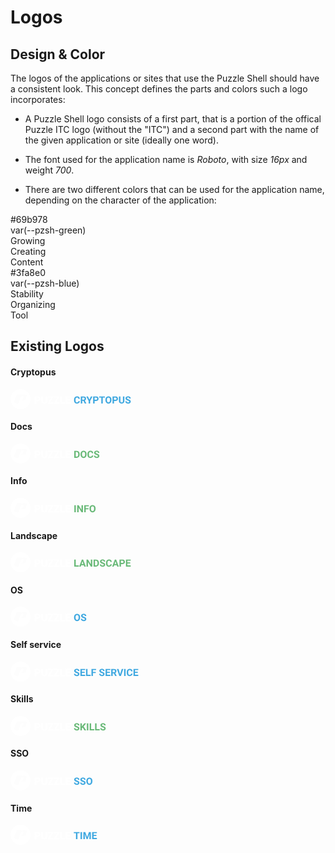 
<Meta title="Puzzle Shell/Components/Logos" />

# Logos

## Design & Color

The logos of the applications or sites that use the Puzzle Shell should have a consistent look. This concept defines the parts and colors such a logo incorporates:

- A Puzzle Shell logo consists of a first part, that is a portion of the offical Puzzle ITC logo (without the "ITC") and a second part with the name of the given application or site (ideally one word).

- The font used for the application name is _Roboto_, with size _16px_ and weight _700_.

- There are two different colors that can be used for the application name, depending on the character of the application:

<div style={{display: "flex", justifyContent: "space-around"}}>
  <div style={{backgroundColor: "#69b978", color: "#fff", width: "200px", height: "200px", borderRadius: "50%", display: "flex", flexDirection: "column", alignItems: "center", justifyContent: "center", textAlign: "center"}}>
    <div style={{fontSize: "1.25rem", fontWeight: "bold", marginBottom: "1rem"}}>
      #69b978<br/>
      var(--pzsh-green)
    </div>
    <div style={{fontSize: "1.25rem"}}>
      Growing<br/>
      Creating<br/>
      Content
    </div>
  </div>

  <div style={{backgroundColor: "#3fa8e0", color: "#fff", width: "200px", height: "200px", borderRadius: "50%", display: "flex", flexDirection: "column", alignItems: "center", justifyContent: "center", textAlign: "center"}}>
    <div style={{fontSize: "1.25rem", fontWeight: "bold", marginBottom: "1rem"}}>
      #3fa8e0<br/>
      var(--pzsh-blue)
    </div>
    <div style={{fontSize: "1.25rem"}}>
      Stability<br/>
      Organizing<br/>
      Tool
    </div>
  </div>
</div>

## Existing Logos

<div style={{backgroundColor: "#1e5a96", padding: "3rem", display: "flex", flexDirection: "column", gap: "3rem"}}>
  <h4 style={{display: "none"}}>Cryptopus</h4>
  <svg width="214" height="32" fill="none" xmlns="http://www.w3.org/2000/svg"><path d="M110.945 19.21c-.088 1.225-.541 2.188-1.359 2.892-.813.703-1.885 1.054-3.219 1.054-1.458 0-2.607-.49-3.445-1.468-.833-.985-1.25-2.334-1.25-4.047v-.696c0-1.093.193-2.057.578-2.89.385-.834.935-1.472 1.648-1.914.719-.448 1.553-.672 2.5-.672 1.313 0 2.37.351 3.172 1.054.802.704 1.266 1.69 1.391 2.961h-2.344c-.057-.734-.263-1.265-.617-1.593-.349-.334-.883-.5-1.602-.5-.781 0-1.367.28-1.757.843-.386.558-.584 1.425-.594 2.602v.86c0 1.228.185 2.127.555 2.695.375.567.963.851 1.765.851.724 0 1.263-.164 1.617-.492.36-.333.565-.846.618-1.54h2.343zm5.75-.374h-1.867V23h-2.344V11.625h4.227c1.344 0 2.38.3 3.109.898.729.6 1.094 1.446 1.094 2.54 0 .775-.169 1.424-.508 1.945-.333.515-.841.927-1.523 1.234l2.461 4.649V23h-2.516l-2.133-4.164zm-1.867-1.898h1.891c.588 0 1.044-.149 1.367-.446.323-.302.484-.716.484-1.242 0-.537-.153-.958-.461-1.266-.302-.307-.768-.46-1.398-.46h-1.883v3.414zm11.422-.188l2.367-5.125h2.563l-3.735 7.25V23h-2.383v-4.125l-3.734-7.25h2.57l2.352 5.125zm8.312 2.242V23h-2.343V11.625h4.437c.854 0 1.604.156 2.25.469.651.312 1.151.758 1.5 1.336.349.573.524 1.226.524 1.96 0 1.115-.383 1.995-1.149 2.641-.76.64-1.815.961-3.164.961h-2.055zm0-1.898h2.094c.62 0 1.091-.146 1.414-.438.328-.291.492-.708.492-1.25 0-.557-.164-1.008-.492-1.351-.328-.344-.781-.521-1.359-.532h-2.149v3.57zm16.547-3.57h-3.484V23h-2.344v-9.477h-3.437v-1.898h9.265v1.898zm10.469 4.046c0 1.12-.198 2.102-.594 2.946-.395.843-.963 1.494-1.703 1.953-.734.458-1.578.687-2.531.687-.943 0-1.784-.226-2.523-.68-.74-.453-1.313-1.098-1.719-1.937-.406-.844-.612-1.812-.617-2.906v-.563c0-1.12.2-2.104.601-2.953.406-.854.977-1.508 1.711-1.96.74-.46 1.583-.688 2.531-.688.948 0 1.789.229 2.524.687.739.453 1.31 1.107 1.711 1.961.406.85.609 1.83.609 2.945v.508zm-2.375-.515c0-1.193-.213-2.1-.641-2.72-.427-.619-1.036-.929-1.828-.929-.786 0-1.393.307-1.82.922-.427.61-.643 1.505-.648 2.688v.554c0 1.162.213 2.063.64 2.703.427.641 1.042.961 1.844.961.786 0 1.391-.307 1.812-.922.422-.62.636-1.52.641-2.703v-.554zm6.422 1.937V23h-2.344V11.625h4.438c.854 0 1.604.156 2.25.469.651.312 1.151.758 1.5 1.336.349.573.523 1.226.523 1.96 0 1.115-.383 1.995-1.148 2.641-.761.64-1.815.961-3.164.961h-2.055zm0-1.898h2.094c.62 0 1.091-.146 1.414-.438.328-.291.492-.708.492-1.25 0-.557-.164-1.008-.492-1.351-.328-.344-.781-.521-1.36-.532h-2.148v3.57zm16.594-5.469v7.492c0 1.245-.391 2.23-1.172 2.953-.776.724-1.839 1.086-3.188 1.086-1.328 0-2.382-.351-3.164-1.054-.781-.704-1.179-1.67-1.195-2.899v-7.578h2.344v7.508c0 .745.177 1.289.531 1.633.359.338.854.507 1.484.507 1.318 0 1.987-.692 2.008-2.078v-7.57h2.352zm7.82 8.39c0-.442-.156-.78-.469-1.015-.312-.24-.875-.49-1.687-.75-.813-.266-1.456-.526-1.93-.781-1.292-.698-1.937-1.638-1.937-2.82 0-.615.172-1.162.515-1.641.349-.485.847-.862 1.492-1.133.651-.27 1.381-.406 2.188-.406.812 0 1.536.148 2.172.445.635.292 1.127.706 1.476 1.242.355.537.532 1.146.532 1.828h-2.344c0-.52-.164-.924-.492-1.21-.328-.292-.789-.438-1.383-.438-.573 0-1.018.122-1.336.367-.318.24-.477.557-.477.953 0 .37.185.68.555.93.375.25.925.484 1.648.703 1.334.401 2.305.898 2.915 1.492.609.594.914 1.334.914 2.219 0 .984-.373 1.758-1.118 2.32-.744.558-1.747.836-3.007.836-.875 0-1.672-.159-2.391-.476-.719-.323-1.268-.763-1.648-1.32-.375-.558-.563-1.204-.563-1.938h2.352c0 1.255.75 1.883 2.25 1.883.557 0 .992-.112 1.304-.336.313-.23.469-.547.469-.953z" fill="#3FA8E0"/><path d="M27.45 4.686c-6.28-6.248-16.461-6.248-22.74 0-6.28 6.249-6.28 16.38 0 22.628 6.279 6.248 16.46 6.248 22.74 0 3.015-3 4.71-7.07 4.71-11.314a15.96 15.96 0 00-4.71-11.314zm-1.24 5.527C25.686 11.77 24 16.442 24 16.442c-.564 1.523-3.863 1.51-8.342 1.523 0 0 2.894-.407 3.73-2.015a38.073 38.073 0 001.822-4.864c-4.455 0-4.853 1.553-4.853 1.553s-2.814 7.836-3.82 10.727c-7.804 0-6.557-3.835-6.557-3.835L9.884 8.635h7.905l-.527 1.57s.643-1.57 5.002-1.57c.002 0 4.471.019 3.946 1.578zM41.45 19.15v4.023h-2.746V11.439h4.787a4.907 4.907 0 013.329 1.067 3.519 3.519 0 011.231 2.8 3.506 3.506 0 01-1.231 2.793 4.938 4.938 0 01-3.329 1.059l-2.042-.008zm0-2.095h2.041c.501.035.994-.142 1.356-.488.316-.34.484-.79.465-1.253a1.802 1.802 0 00-.465-1.281 1.763 1.763 0 00-1.356-.5H41.45v3.522zM58.88 11.437v7.689a3.804 3.804 0 01-1.34 3.112 5.347 5.347 0 01-3.51 1.103 5.402 5.402 0 01-3.54-1.103 3.8 3.8 0 01-1.34-3.112v-7.69h2.747v7.69a2.086 2.086 0 00.559 1.6c.439.37 1.005.556 1.58.52a2.184 2.184 0 001.558-.516 2.11 2.11 0 00.547-1.6v-7.693h2.74zM63.33 21.077h5.37v2.096h-8.74v-1.226l5.273-8.414h-5.297v-2.096h8.691v1.177l-5.298 8.463zM72.927 21.077h5.37v2.096h-8.74v-1.226l5.274-8.414h-5.297v-2.096h8.69v1.177l-5.297 8.463zM82.07 21.077h5.079v2.096h-7.823V11.439h2.747l-.003 9.638zM95.471 18.151H90.85v2.926h5.45v2.096h-8.2V11.439h8.213v2.096H90.85v2.523h4.625l-.004 2.093z" fill="#fff"/></svg>

  <h4 style={{display: "none"}}>Docs</h4>
  <svg width="214" height="32" fill="none" xmlns="http://www.w3.org/2000/svg"><path d="M102.016 23V11.625h3.5c1 0 1.893.227 2.679.68a4.674 4.674 0 011.852 1.922c.443.828.664 1.77.664 2.828v.523c0 1.057-.219 1.998-.656 2.82a4.655 4.655 0 01-1.836 1.915c-.792.453-1.685.682-2.68.687h-3.523zm2.343-9.477v7.594h1.133c.917 0 1.617-.3 2.102-.898.484-.6.732-1.456.742-2.57v-.602c0-1.156-.24-2.031-.719-2.625-.479-.6-1.179-.899-2.101-.899h-1.157zm17.407 4.047c0 1.12-.198 2.102-.594 2.946-.396.843-.964 1.494-1.703 1.953-.735.458-1.578.687-2.531.687-.943 0-1.784-.226-2.524-.68-.74-.453-1.312-1.098-1.719-1.937-.406-.844-.612-1.812-.617-2.906v-.563c0-1.12.201-2.104.602-2.953.406-.854.976-1.508 1.711-1.96.739-.46 1.583-.688 2.531-.688.948 0 1.789.229 2.523.687.74.453 1.31 1.107 1.711 1.961.406.85.61 1.83.61 2.945v.508zm-2.375-.515c0-1.193-.214-2.1-.641-2.72-.427-.619-1.036-.929-1.828-.929-.787 0-1.393.307-1.82.922-.428.61-.644 1.505-.649 2.688v.554c0 1.162.214 2.063.641 2.703.427.641 1.041.961 1.844.961.786 0 1.39-.307 1.812-.922.422-.62.635-1.52.641-2.703v-.554zm13.007 2.156c-.088 1.224-.541 2.187-1.359 2.89-.812.704-1.885 1.055-3.219 1.055-1.458 0-2.606-.49-3.445-1.468-.833-.985-1.25-2.334-1.25-4.047v-.696c0-1.093.193-2.057.578-2.89.386-.834.935-1.472 1.649-1.914.718-.448 1.552-.672 2.5-.672 1.312 0 2.369.351 3.171 1.054.803.704 1.266 1.69 1.391 2.961h-2.344c-.057-.734-.263-1.265-.617-1.593-.349-.334-.883-.5-1.601-.5-.782 0-1.368.28-1.758.843-.386.558-.584 1.425-.594 2.602v.86c0 1.228.185 2.127.555 2.695.375.567.963.851 1.765.851.724 0 1.263-.164 1.618-.492.359-.333.565-.846.617-1.54h2.343zm7.438.805c0-.443-.156-.782-.469-1.016-.312-.24-.875-.49-1.687-.75-.813-.266-1.456-.526-1.93-.781-1.292-.698-1.938-1.638-1.938-2.82 0-.615.172-1.162.516-1.641.349-.485.846-.862 1.492-1.133.651-.27 1.381-.406 2.188-.406.812 0 1.536.148 2.172.445.635.292 1.127.706 1.476 1.242.354.537.532 1.146.532 1.828h-2.344c0-.52-.164-.924-.492-1.21-.329-.292-.79-.438-1.383-.438-.573 0-1.018.122-1.336.367-.318.24-.477.557-.477.953 0 .37.185.68.555.93.375.25.924.484 1.648.703 1.334.401 2.305.898 2.914 1.492.61.594.915 1.334.915 2.219 0 .984-.373 1.758-1.118 2.32-.744.558-1.747.836-3.008.836-.874 0-1.671-.159-2.39-.476-.719-.323-1.268-.763-1.649-1.32-.375-.558-.562-1.204-.562-1.938h2.351c0 1.255.75 1.883 2.25 1.883.558 0 .993-.112 1.305-.336.313-.23.469-.547.469-.953z" fill="#69B978"/><path d="M27.45 4.686c-6.28-6.248-16.461-6.248-22.74 0-6.28 6.249-6.28 16.38 0 22.628 6.279 6.248 16.46 6.248 22.74 0 3.015-3 4.71-7.07 4.71-11.314a15.96 15.96 0 00-4.71-11.314zm-1.24 5.527C25.686 11.77 24 16.442 24 16.442c-.564 1.523-3.863 1.51-8.342 1.523 0 0 2.894-.407 3.73-2.015a38.073 38.073 0 001.822-4.864c-4.455 0-4.853 1.553-4.853 1.553s-2.814 7.836-3.82 10.727c-7.804 0-6.557-3.835-6.557-3.835L9.884 8.635h7.905l-.527 1.57s.643-1.57 5.002-1.57c.002 0 4.471.019 3.946 1.578zM41.45 19.15v4.023h-2.746V11.439h4.787a4.907 4.907 0 013.329 1.067 3.519 3.519 0 011.231 2.8 3.506 3.506 0 01-1.231 2.793 4.938 4.938 0 01-3.329 1.059l-2.042-.008zm0-2.095h2.041c.501.035.994-.142 1.356-.488.316-.34.484-.79.465-1.253a1.802 1.802 0 00-.465-1.281 1.763 1.763 0 00-1.356-.5H41.45v3.522zM58.88 11.437v7.689a3.804 3.804 0 01-1.34 3.112 5.347 5.347 0 01-3.51 1.103 5.402 5.402 0 01-3.54-1.103 3.8 3.8 0 01-1.34-3.112v-7.69h2.747v7.69a2.086 2.086 0 00.559 1.6c.439.37 1.005.556 1.58.52a2.184 2.184 0 001.558-.516 2.11 2.11 0 00.547-1.6v-7.693h2.74zM63.33 21.077h5.37v2.096h-8.74v-1.226l5.273-8.414h-5.297v-2.096h8.691v1.177l-5.298 8.463zM72.927 21.077h5.37v2.096h-8.74v-1.226l5.274-8.414h-5.297v-2.096h8.69v1.177l-5.297 8.463zM82.07 21.077h5.079v2.096h-7.823V11.439h2.747l-.003 9.638zM95.471 18.151H90.85v2.926h5.45v2.096h-8.2V11.439h8.213v2.096H90.85v2.523h4.625l-.004 2.093z" fill="#fff"/></svg>

  <h4 style={{display: "none"}}>Info</h4>
  <svg width="214" height="32" fill="none" xmlns="http://www.w3.org/2000/svg"><path d="M104.508 23h-2.344V11.625h2.344V23zm11.43 0h-2.344l-4.563-7.484V23h-2.343V11.625h2.343l4.571 7.5v-7.5h2.336V23zm8.89-4.648h-4.5V23h-2.344V11.625h7.407v1.898h-5.063v2.938h4.5v1.89zm11.266-.782c0 1.12-.198 2.102-.594 2.946-.396.843-.964 1.494-1.703 1.953-.735.458-1.578.687-2.531.687-.943 0-1.784-.226-2.524-.68-.739-.453-1.312-1.098-1.719-1.937-.406-.844-.612-1.812-.617-2.906v-.563c0-1.12.201-2.104.602-2.953.406-.854.976-1.508 1.711-1.96.739-.46 1.583-.688 2.531-.688.948 0 1.789.229 2.523.687.74.453 1.31 1.107 1.711 1.961.407.85.61 1.83.61 2.945v.508zm-2.375-.515c0-1.193-.214-2.1-.641-2.72-.427-.619-1.036-.929-1.828-.929-.786 0-1.393.307-1.82.922-.427.61-.644 1.505-.649 2.688v.554c0 1.162.214 2.063.641 2.703.427.641 1.042.961 1.844.961.786 0 1.39-.307 1.812-.922.422-.62.636-1.52.641-2.703v-.554z" fill="#69B978"/><path d="M27.45 4.686c-6.28-6.248-16.461-6.248-22.74 0-6.28 6.249-6.28 16.38 0 22.628 6.279 6.248 16.46 6.248 22.74 0 3.015-3 4.71-7.07 4.71-11.314a15.96 15.96 0 00-4.71-11.314zm-1.24 5.527C25.686 11.77 24 16.442 24 16.442c-.564 1.523-3.863 1.51-8.342 1.523 0 0 2.894-.407 3.73-2.015a38.073 38.073 0 001.822-4.864c-4.455 0-4.853 1.553-4.853 1.553s-2.814 7.836-3.82 10.727c-7.804 0-6.557-3.835-6.557-3.835L9.884 8.635h7.905l-.527 1.57s.643-1.57 5.002-1.57c.002 0 4.471.019 3.946 1.578zM41.45 19.15v4.023h-2.746V11.439h4.787a4.907 4.907 0 013.329 1.067 3.519 3.519 0 011.231 2.8 3.505 3.505 0 01-1.231 2.793 4.938 4.938 0 01-3.329 1.059l-2.042-.008zm0-2.095h2.041c.501.035.994-.142 1.356-.488.316-.34.484-.79.465-1.253a1.802 1.802 0 00-.465-1.281 1.762 1.762 0 00-1.356-.5H41.45v3.522zM58.88 11.437v7.689a3.805 3.805 0 01-1.34 3.112 5.347 5.347 0 01-3.51 1.103 5.402 5.402 0 01-3.54-1.103 3.8 3.8 0 01-1.34-3.112v-7.69h2.747v7.69a2.086 2.086 0 00.559 1.6c.439.37 1.005.556 1.58.52a2.185 2.185 0 001.558-.516 2.111 2.111 0 00.547-1.6v-7.693h2.74zM63.33 21.077h5.37v2.096h-8.74v-1.226l5.273-8.414h-5.297v-2.096h8.691v1.177l-5.298 8.463zM72.927 21.077h5.37v2.096h-8.74v-1.226l5.274-8.414h-5.297v-2.096h8.69v1.177l-5.297 8.463zM82.07 21.077h5.079v2.096h-7.823V11.439h2.747l-.003 9.638zM95.471 18.151H90.85v2.926h5.45v2.096h-8.2V11.439h8.213v2.096H90.85v2.523h4.625l-.004 2.093z" fill="#fff"/></svg>

  <h4 style={{display: "none"}}>Landscape</h4>
  <svg width="214" height="32" fill="none" xmlns="http://www.w3.org/2000/svg"><path d="M104.359 21.117h4.977V23h-7.32V11.625h2.343v9.492zm12.907-.46h-4.11L112.375 23h-2.492l4.234-11.375h2.172L120.547 23h-2.492l-.789-2.344zm-3.477-1.9h2.844l-1.43-4.257-1.414 4.258zM130.859 23h-2.343l-4.563-7.484V23h-2.344V11.625h2.344l4.57 7.5v-7.5h2.336V23zm2.047 0V11.625h3.5c1 0 1.893.227 2.68.68a4.674 4.674 0 011.852 1.922c.442.828.664 1.77.664 2.828v.523c0 1.057-.219 1.998-.657 2.82a4.642 4.642 0 01-1.836 1.915c-.791.453-1.685.682-2.679.687h-3.524zm2.344-9.477v7.594h1.133c.916 0 1.617-.3 2.101-.898.485-.6.732-1.456.743-2.57v-.602c0-1.156-.24-2.031-.719-2.625-.479-.6-1.18-.899-2.102-.899h-1.156zm13.961 6.493c0-.443-.156-.782-.469-1.016-.312-.24-.875-.49-1.687-.75-.813-.266-1.456-.526-1.93-.781-1.292-.698-1.937-1.638-1.937-2.82 0-.615.171-1.162.515-1.641.349-.485.846-.862 1.492-1.133.651-.27 1.381-.406 2.188-.406.812 0 1.536.148 2.172.445.635.292 1.127.706 1.476 1.242.354.537.531 1.146.531 1.828h-2.343c0-.52-.164-.924-.492-1.21-.329-.292-.789-.438-1.383-.438-.573 0-1.018.122-1.336.367-.318.24-.477.557-.477.953 0 .37.185.68.555.93.375.25.924.484 1.648.703 1.334.401 2.305.898 2.914 1.492.61.594.914 1.334.914 2.219 0 .984-.372 1.758-1.117 2.32-.744.558-1.747.836-3.007.836-.876 0-1.672-.159-2.391-.476-.719-.323-1.268-.763-1.649-1.32-.375-.558-.562-1.204-.562-1.938h2.352c0 1.255.75 1.883 2.25 1.883.557 0 .992-.112 1.304-.336.313-.23.469-.547.469-.953zm12.875-.805c-.089 1.224-.542 2.187-1.359 2.89-.813.704-1.886 1.055-3.219 1.055-1.459 0-2.607-.49-3.446-1.468-.833-.985-1.25-2.334-1.25-4.047v-.696c0-1.093.193-2.057.579-2.89.385-.834.935-1.472 1.648-1.914.719-.448 1.552-.672 2.5-.672 1.313 0 2.37.351 3.172 1.054.802.704 1.266 1.69 1.391 2.961h-2.344c-.057-.734-.263-1.265-.617-1.593-.349-.334-.883-.5-1.602-.5-.781 0-1.367.28-1.758.843-.385.558-.583 1.425-.593 2.602v.86c0 1.228.184 2.127.554 2.695.375.567.964.851 1.766.851.724 0 1.263-.164 1.617-.492.359-.333.565-.846.617-1.54h2.344zm7.961 1.445h-4.109L165.156 23h-2.492l4.234-11.375h2.172L173.328 23h-2.492l-.789-2.344zm-3.477-1.898h2.844l-1.43-4.258-1.414 4.258zm10.164.234V23h-2.343V11.625h4.437c.854 0 1.604.156 2.25.469.651.312 1.151.758 1.5 1.336.349.573.524 1.226.524 1.96 0 1.115-.383 1.995-1.149 2.641-.76.64-1.815.961-3.164.961h-2.055zm0-1.898h2.094c.62 0 1.091-.146 1.414-.438.328-.291.492-.708.492-1.25 0-.557-.164-1.008-.492-1.351-.328-.344-.781-.521-1.359-.532h-2.149v3.57zm14.828.976h-4.5v3.047h5.282V23h-7.625V11.625h7.609v1.898h-5.266v2.711h4.5v1.836z" fill="#69B978"/><path d="M27.45 4.686c-6.28-6.248-16.461-6.248-22.74 0-6.28 6.249-6.28 16.38 0 22.628 6.279 6.248 16.46 6.248 22.74 0 3.015-3 4.71-7.07 4.71-11.314a15.96 15.96 0 00-4.71-11.314zm-1.24 5.527C25.686 11.77 24 16.442 24 16.442c-.564 1.523-3.863 1.51-8.342 1.523 0 0 2.894-.407 3.73-2.015a38.073 38.073 0 001.822-4.864c-4.455 0-4.853 1.553-4.853 1.553s-2.814 7.836-3.82 10.727c-7.804 0-6.557-3.835-6.557-3.835L9.884 8.635h7.905l-.527 1.57s.643-1.57 5.002-1.57c.002 0 4.471.019 3.946 1.578zM41.45 19.15v4.023h-2.746V11.439h4.787a4.907 4.907 0 013.329 1.067 3.519 3.519 0 011.231 2.8 3.505 3.505 0 01-1.231 2.793 4.938 4.938 0 01-3.329 1.059l-2.042-.008zm0-2.095h2.041c.501.035.994-.142 1.356-.488.316-.34.484-.79.465-1.253a1.802 1.802 0 00-.465-1.281 1.762 1.762 0 00-1.356-.5H41.45v3.522zM58.88 11.437v7.689a3.805 3.805 0 01-1.34 3.112 5.347 5.347 0 01-3.51 1.103 5.402 5.402 0 01-3.54-1.103 3.8 3.8 0 01-1.34-3.112v-7.69h2.747v7.69a2.086 2.086 0 00.559 1.6c.439.37 1.005.556 1.58.52a2.185 2.185 0 001.558-.516 2.111 2.111 0 00.547-1.6v-7.693h2.74zM63.33 21.077h5.37v2.096h-8.74v-1.226l5.273-8.414h-5.297v-2.096h8.691v1.177l-5.298 8.463zM72.927 21.077h5.37v2.096h-8.74v-1.226l5.274-8.414h-5.297v-2.096h8.69v1.177l-5.297 8.463zM82.07 21.077h5.079v2.096h-7.823V11.439h2.747l-.003 9.638zM95.471 18.151H90.85v2.926h5.45v2.096h-8.2V11.439h8.213v2.096H90.85v2.523h4.625l-.004 2.093z" fill="#fff"/></svg>

  <h4 style={{display: "none"}}>OS</h4>
  <svg width="214" height="32" fill="none" xmlns="http://www.w3.org/2000/svg"><path d="M111.359 17.57c0 1.12-.198 2.102-.593 2.946-.396.843-.964 1.494-1.704 1.953-.734.458-1.578.687-2.531.687-.942 0-1.784-.226-2.523-.68-.74-.453-1.313-1.098-1.719-1.937-.406-.844-.612-1.812-.617-2.906v-.563c0-1.12.2-2.104.601-2.953.407-.854.977-1.508 1.711-1.96.74-.46 1.584-.688 2.532-.688s1.789.229 2.523.687c.74.453 1.31 1.107 1.711 1.961.406.85.609 1.83.609 2.945v.508zm-2.375-.515c0-1.193-.213-2.1-.64-2.72-.427-.619-1.037-.929-1.828-.929-.787 0-1.394.307-1.821.922-.427.61-.643 1.505-.648 2.688v.554c0 1.162.213 2.063.641 2.703.427.641 1.041.961 1.843.961.787 0 1.391-.307 1.813-.922.422-.62.635-1.52.64-2.703v-.554zm9.977 2.96c0-.442-.156-.78-.469-1.015-.312-.24-.875-.49-1.687-.75-.813-.266-1.456-.526-1.93-.781-1.292-.698-1.937-1.638-1.937-2.82 0-.615.171-1.162.515-1.641.349-.485.846-.862 1.492-1.133.651-.27 1.381-.406 2.188-.406.812 0 1.536.148 2.172.445.635.292 1.127.706 1.476 1.242.354.537.531 1.146.531 1.828h-2.343c0-.52-.164-.924-.492-1.21-.329-.292-.789-.438-1.383-.438-.573 0-1.018.122-1.336.367-.318.24-.477.557-.477.953 0 .37.185.68.555.93.375.25.924.484 1.648.703 1.334.401 2.305.898 2.914 1.492.61.594.914 1.334.914 2.219 0 .984-.372 1.758-1.117 2.32-.744.558-1.747.836-3.007.836-.876 0-1.672-.159-2.391-.476-.719-.323-1.268-.763-1.649-1.32-.375-.558-.562-1.204-.562-1.938h2.352c0 1.255.75 1.883 2.25 1.883.557 0 .992-.112 1.304-.336.313-.23.469-.547.469-.953z" fill="#3FA8E0"/><path d="M27.45 4.686c-6.28-6.248-16.461-6.248-22.74 0-6.28 6.249-6.28 16.38 0 22.628 6.279 6.248 16.46 6.248 22.74 0 3.015-3 4.71-7.07 4.71-11.314a15.96 15.96 0 00-4.71-11.314zm-1.24 5.527C25.686 11.77 24 16.442 24 16.442c-.564 1.523-3.863 1.51-8.342 1.523 0 0 2.894-.407 3.73-2.015a38.073 38.073 0 001.822-4.864c-4.455 0-4.853 1.553-4.853 1.553s-2.814 7.836-3.82 10.727c-7.804 0-6.557-3.835-6.557-3.835L9.884 8.635h7.905l-.527 1.57s.643-1.57 5.002-1.57c.002 0 4.471.019 3.946 1.578zM41.45 19.15v4.023h-2.746V11.439h4.787a4.907 4.907 0 013.329 1.067 3.519 3.519 0 011.231 2.8 3.505 3.505 0 01-1.231 2.793 4.938 4.938 0 01-3.329 1.059l-2.042-.008zm0-2.095h2.041c.501.035.994-.142 1.356-.488.316-.34.484-.79.465-1.253a1.802 1.802 0 00-.465-1.281 1.762 1.762 0 00-1.356-.5H41.45v3.522zM58.88 11.437v7.689a3.805 3.805 0 01-1.34 3.112 5.347 5.347 0 01-3.51 1.103 5.402 5.402 0 01-3.54-1.103 3.8 3.8 0 01-1.34-3.112v-7.69h2.747v7.69a2.086 2.086 0 00.559 1.6c.439.37 1.005.556 1.58.52a2.185 2.185 0 001.558-.516 2.111 2.111 0 00.547-1.6v-7.693h2.74zM63.33 21.077h5.37v2.096h-8.74v-1.226l5.273-8.414h-5.297v-2.096h8.691v1.177l-5.298 8.463zM72.927 21.077h5.37v2.096h-8.74v-1.226l5.274-8.414h-5.297v-2.096h8.69v1.177l-5.297 8.463zM82.07 21.077h5.079v2.096h-7.823V11.439h2.747l-.003 9.638zM95.471 18.151H90.85v2.926h5.45v2.096h-8.2V11.439h8.213v2.096H90.85v2.523h4.625l-.004 2.093z" fill="#fff"/></svg>

  <h4 style={{display: "none"}}>Self service</h4>
  <svg xmlns="http://www.w3.org/2000/svg" width="214" height="32" fill="none"><path fill="#3FA8E0" d="M107.914 20.016c0-.443-.156-.782-.469-1.016-.312-.24-.875-.49-1.687-.75-.813-.266-1.456-.526-1.93-.781-1.292-.698-1.937-1.638-1.937-2.82 0-.615.171-1.162.515-1.641.349-.485.847-.862 1.492-1.133.651-.27 1.381-.406 2.188-.406.812 0 1.536.148 2.172.445.635.292 1.127.706 1.476 1.242.355.537.532 1.146.532 1.828h-2.344c0-.52-.164-.924-.492-1.21-.328-.292-.789-.438-1.383-.438-.573 0-1.018.122-1.336.367-.318.24-.477.557-.477.953 0 .37.185.68.555.93.375.25.925.484 1.649.703 1.333.401 2.304.898 2.914 1.492.609.594.914 1.334.914 2.219 0 .984-.373 1.758-1.118 2.32-.744.558-1.747.836-3.007.836-.875 0-1.672-.159-2.391-.476-.719-.323-1.268-.763-1.648-1.32-.375-.558-.563-1.204-.563-1.938h2.352c0 1.255.75 1.883 2.25 1.883.557 0 .992-.112 1.304-.336.313-.23.469-.547.469-.953zm10.789-1.946h-4.5v3.047h5.281V23h-7.625V11.625h7.61v1.898h-5.266v2.711h4.5v1.836zm4.5 3.047h4.977V23h-7.321V11.625h2.344v9.492zm13.172-2.765h-4.5V23h-2.344V11.625h7.407v1.898h-5.063v2.938h4.5v1.89zm11.805 1.664c0-.443-.157-.782-.469-1.016-.313-.24-.875-.49-1.688-.75-.812-.266-1.455-.526-1.929-.781-1.292-.698-1.938-1.638-1.938-2.82 0-.615.172-1.162.516-1.641.349-.485.846-.862 1.492-1.133.651-.27 1.38-.406 2.188-.406.812 0 1.536.148 2.171.445.636.292 1.128.706 1.477 1.242.354.537.531 1.146.531 1.828h-2.343c0-.52-.165-.924-.493-1.21-.328-.292-.789-.438-1.383-.438-.572 0-1.018.122-1.335.367-.318.24-.477.557-.477.953 0 .37.185.68.555.93.375.25.924.484 1.648.703 1.333.401 2.305.898 2.914 1.492.61.594.914 1.334.914 2.219 0 .984-.372 1.758-1.117 2.32-.745.558-1.747.836-3.008.836-.875 0-1.672-.159-2.39-.476-.719-.323-1.269-.763-1.649-1.32-.375-.558-.562-1.204-.562-1.938h2.351c0 1.255.75 1.883 2.25 1.883.558 0 .992-.112 1.305-.336.312-.23.469-.547.469-.953zm10.789-1.946h-4.5v3.047h5.281V23h-7.625V11.625h7.609v1.898h-5.265v2.711h4.5v1.836zm6.367.766h-1.867V23h-2.344V11.625h4.227c1.343 0 2.38.3 3.109.898.729.6 1.094 1.446 1.094 2.54 0 .775-.17 1.424-.508 1.945-.333.515-.841.927-1.524 1.234l2.461 4.649V23h-2.515l-2.133-4.164zm-1.867-1.898h1.89c.589 0 1.045-.149 1.368-.446.322-.302.484-.716.484-1.242 0-.537-.154-.958-.461-1.266-.302-.307-.768-.46-1.398-.46h-1.883v3.414zm11.922 3.242l2.578-8.555h2.609L176.617 23h-2.445l-3.945-11.375h2.601l2.563 8.555zm8.757 2.82h-2.343V11.625h2.343V23zm11.11-3.79c-.089 1.225-.542 2.188-1.36 2.892-.812.703-1.885 1.054-3.218 1.054-1.459 0-2.607-.49-3.446-1.468-.833-.985-1.25-2.334-1.25-4.047v-.696c0-1.093.193-2.057.578-2.89.386-.834.935-1.472 1.649-1.914.719-.448 1.552-.672 2.5-.672 1.312 0 2.37.351 3.172 1.054.802.704 1.265 1.69 1.39 2.961h-2.343c-.058-.734-.263-1.265-.618-1.593-.348-.334-.882-.5-1.601-.5-.781 0-1.367.28-1.758.843-.385.558-.583 1.425-.594 2.602v.86c0 1.228.185 2.127.555 2.695.375.567.964.851 1.766.851.724 0 1.263-.164 1.617-.492.359-.333.565-.846.617-1.54h2.344zm8.383-1.14h-4.5v3.047h5.281V23h-7.625V11.625h7.609v1.898h-5.265v2.711h4.5v1.836z"/><path fill="#fff" d="M27.45 4.686c-6.28-6.248-16.461-6.248-22.74 0-6.28 6.249-6.28 16.38 0 22.628 6.279 6.248 16.46 6.248 22.74 0 3.015-3 4.71-7.07 4.71-11.314a15.96 15.96 0 00-4.71-11.314zm-1.24 5.527C25.686 11.77 24 16.442 24 16.442c-.564 1.523-3.863 1.51-8.342 1.523 0 0 2.894-.407 3.73-2.015a38.073 38.073 0 001.822-4.864c-4.455 0-4.853 1.553-4.853 1.553s-2.814 7.836-3.82 10.727c-7.804 0-6.557-3.835-6.557-3.835L9.884 8.635h7.905l-.527 1.57s.643-1.57 5.002-1.57c.002 0 4.471.019 3.946 1.578zM41.45 19.15v4.023h-2.746V11.439h4.787a4.907 4.907 0 013.329 1.067 3.519 3.519 0 011.231 2.8 3.505 3.505 0 01-1.231 2.793 4.938 4.938 0 01-3.329 1.059l-2.042-.008zm0-2.095h2.041c.501.035.994-.142 1.356-.488.316-.34.484-.79.465-1.253a1.802 1.802 0 00-.465-1.281 1.763 1.763 0 00-1.356-.5H41.45v3.522zM58.88 11.437v7.689a3.805 3.805 0 01-1.34 3.112 5.347 5.347 0 01-3.51 1.103 5.403 5.403 0 01-3.54-1.103 3.8 3.8 0 01-1.34-3.112v-7.69h2.747v7.69a2.086 2.086 0 00.559 1.6c.439.37 1.005.556 1.58.52a2.185 2.185 0 001.558-.516 2.111 2.111 0 00.547-1.6v-7.693h2.74zM63.33 21.077h5.37v2.096h-8.74v-1.226l5.273-8.414h-5.297v-2.096h8.691v1.177l-5.298 8.463zM72.927 21.077h5.37v2.096h-8.74v-1.226l5.274-8.414h-5.297v-2.096h8.69v1.177l-5.297 8.463zM82.07 21.077h5.079v2.096h-7.823V11.439h2.747l-.003 9.638zM95.471 18.151H90.85v2.926h5.45v2.096h-8.2V11.439h8.213v2.096H90.85v2.523h4.625l-.004 2.093z"/></svg>

  <h4 style={{display: "none"}}>Skills</h4>
  <svg width="214" height="32" fill="none" xmlns="http://www.w3.org/2000/svg"><path d="M107.914 20.016c0-.443-.156-.782-.469-1.016-.312-.24-.875-.49-1.687-.75-.813-.266-1.456-.526-1.93-.781-1.292-.698-1.937-1.638-1.937-2.82 0-.615.171-1.162.515-1.641.349-.485.847-.862 1.492-1.133.651-.27 1.381-.406 2.188-.406.812 0 1.536.148 2.172.445.635.292 1.127.706 1.476 1.242.355.537.532 1.146.532 1.828h-2.344c0-.52-.164-.924-.492-1.21-.328-.292-.789-.438-1.383-.438-.573 0-1.018.122-1.336.367-.318.24-.477.557-.477.953 0 .37.185.68.555.93.375.25.925.484 1.649.703 1.333.401 2.304.898 2.914 1.492.609.594.914 1.334.914 2.219 0 .984-.373 1.758-1.118 2.32-.744.558-1.747.836-3.007.836-.875 0-1.672-.159-2.391-.476-.719-.323-1.268-.763-1.648-1.32-.375-.558-.563-1.204-.563-1.938h2.352c0 1.255.75 1.883 2.25 1.883.557 0 .992-.112 1.304-.336.313-.23.469-.547.469-.953zm7.508-1.578l-1.219 1.312V23h-2.344V11.625h2.344v5.156l1.031-1.414 2.899-3.742h2.883l-4.039 5.055 4.156 6.32h-2.789l-2.922-4.563zM124.508 23h-2.344V11.625h2.344V23zm4.523-1.883h4.977V23h-7.32V11.625h2.343v9.492zm8.672 0h4.977V23h-7.321V11.625h2.344v9.492zm12.227-1.101c0-.443-.157-.782-.469-1.016-.313-.24-.875-.49-1.688-.75-.812-.266-1.455-.526-1.929-.781-1.292-.698-1.938-1.638-1.938-2.82 0-.615.172-1.162.516-1.641.349-.485.846-.862 1.492-1.133.651-.27 1.38-.406 2.188-.406.812 0 1.536.148 2.171.445.636.292 1.128.706 1.477 1.242.354.537.531 1.146.531 1.828h-2.343c0-.52-.165-.924-.493-1.21-.328-.292-.789-.438-1.383-.438-.572 0-1.018.122-1.335.367-.318.24-.477.557-.477.953 0 .37.185.68.555.93.375.25.924.484 1.648.703 1.333.401 2.305.898 2.914 1.492.61.594.914 1.334.914 2.219 0 .984-.372 1.758-1.117 2.32-.745.558-1.747.836-3.008.836-.875 0-1.672-.159-2.39-.476-.719-.323-1.269-.763-1.649-1.32-.375-.558-.562-1.204-.562-1.938h2.351c0 1.255.75 1.883 2.25 1.883.558 0 .992-.112 1.305-.336.312-.23.469-.547.469-.953z" fill="#69B978"/><path d="M27.45 4.686c-6.28-6.248-16.461-6.248-22.74 0-6.28 6.249-6.28 16.38 0 22.628 6.279 6.248 16.46 6.248 22.74 0 3.015-3 4.71-7.07 4.71-11.314a15.96 15.96 0 00-4.71-11.314zm-1.24 5.527C25.686 11.77 24 16.442 24 16.442c-.564 1.523-3.863 1.51-8.342 1.523 0 0 2.894-.407 3.73-2.015a38.073 38.073 0 001.822-4.864c-4.455 0-4.853 1.553-4.853 1.553s-2.814 7.836-3.82 10.727c-7.804 0-6.557-3.835-6.557-3.835L9.884 8.635h7.905l-.527 1.57s.643-1.57 5.002-1.57c.002 0 4.471.019 3.946 1.578zM41.45 19.15v4.023h-2.746V11.439h4.787a4.907 4.907 0 013.329 1.067 3.519 3.519 0 011.231 2.8 3.505 3.505 0 01-1.231 2.793 4.938 4.938 0 01-3.329 1.059l-2.042-.008zm0-2.095h2.041c.501.035.994-.142 1.356-.488.316-.34.484-.79.465-1.253a1.802 1.802 0 00-.465-1.281 1.762 1.762 0 00-1.356-.5H41.45v3.522zM58.88 11.437v7.689a3.805 3.805 0 01-1.34 3.112 5.347 5.347 0 01-3.51 1.103 5.402 5.402 0 01-3.54-1.103 3.8 3.8 0 01-1.34-3.112v-7.69h2.747v7.69a2.086 2.086 0 00.559 1.6c.439.37 1.005.556 1.58.52a2.185 2.185 0 001.558-.516 2.111 2.111 0 00.547-1.6v-7.693h2.74zM63.33 21.077h5.37v2.096h-8.74v-1.226l5.273-8.414h-5.297v-2.096h8.691v1.177l-5.298 8.463zM72.927 21.077h5.37v2.096h-8.74v-1.226l5.274-8.414h-5.297v-2.096h8.69v1.177l-5.297 8.463zM82.07 21.077h5.079v2.096h-7.823V11.439h2.747l-.003 9.638zM95.471 18.151H90.85v2.926h5.45v2.096h-8.2V11.439h8.213v2.096H90.85v2.523h4.625l-.004 2.093z" fill="#fff"/></svg>

  <h4 style={{display: "none"}}>SSO</h4>
  <svg xmlns="http://www.w3.org/2000/svg" width="214" height="32" fill="none"><path fill="#3FA8E0" d="M107.914 20.016c0-.443-.156-.782-.469-1.016-.312-.24-.875-.49-1.687-.75-.813-.266-1.456-.526-1.93-.781-1.292-.698-1.937-1.638-1.937-2.82 0-.615.171-1.162.515-1.641.349-.485.847-.862 1.492-1.133.651-.27 1.381-.406 2.188-.406.812 0 1.536.148 2.172.445.635.292 1.127.706 1.476 1.242.355.537.532 1.146.532 1.828h-2.344c0-.52-.164-.924-.492-1.21-.328-.292-.789-.438-1.383-.438-.573 0-1.018.122-1.336.367-.318.24-.477.557-.477.953 0 .37.185.68.555.93.375.25.925.484 1.649.703 1.333.401 2.304.898 2.914 1.492.609.594.914 1.334.914 2.219 0 .984-.373 1.758-1.118 2.32-.744.558-1.747.836-3.007.836-.875 0-1.672-.159-2.391-.476-.719-.323-1.268-.763-1.648-1.32-.375-.558-.563-1.204-.563-1.938h2.352c0 1.255.75 1.883 2.25 1.883.557 0 .992-.112 1.304-.336.313-.23.469-.547.469-.953zm9.844 0c0-.443-.156-.782-.469-1.016-.312-.24-.875-.49-1.687-.75-.813-.266-1.456-.526-1.93-.781-1.292-.698-1.938-1.638-1.938-2.82 0-.615.172-1.162.516-1.641.349-.485.846-.862 1.492-1.133.651-.27 1.38-.406 2.188-.406.812 0 1.536.148 2.172.445.635.292 1.127.706 1.476 1.242.354.537.531 1.146.531 1.828h-2.343c0-.52-.164-.924-.493-1.21-.328-.292-.789-.438-1.382-.438-.573 0-1.019.122-1.336.367-.318.24-.477.557-.477.953 0 .37.185.68.555.93.375.25.924.484 1.648.703 1.334.401 2.305.898 2.914 1.492.61.594.914 1.334.914 2.219 0 .984-.372 1.758-1.117 2.32-.745.558-1.747.836-3.008.836-.875 0-1.672-.159-2.39-.476-.719-.323-1.268-.763-1.649-1.32-.375-.558-.562-1.204-.562-1.938h2.351c0 1.255.75 1.883 2.25 1.883.558 0 .993-.112 1.305-.336.313-.23.469-.547.469-.953zm13.289-2.446c0 1.12-.198 2.102-.594 2.946-.396.843-.963 1.494-1.703 1.953-.734.458-1.578.687-2.531.687-.943 0-1.784-.226-2.524-.68-.739-.453-1.312-1.098-1.718-1.937-.407-.844-.612-1.812-.618-2.906v-.563c0-1.12.201-2.104.602-2.953.406-.854.977-1.508 1.711-1.96.739-.46 1.583-.688 2.531-.688.948 0 1.789.229 2.524.687.739.453 1.309 1.107 1.711 1.961.406.85.609 1.83.609 2.945v.508zm-2.375-.515c0-1.193-.214-2.1-.641-2.72-.427-.619-1.036-.929-1.828-.929-.786 0-1.393.307-1.82.922-.427.61-.643 1.505-.649 2.688v.554c0 1.162.214 2.063.641 2.703.427.641 1.042.961 1.844.961.786 0 1.39-.307 1.812-.922.422-.62.636-1.52.641-2.703v-.554z"/><path fill="#fff" d="M27.45 4.686c-6.28-6.248-16.461-6.248-22.74 0-6.28 6.249-6.28 16.38 0 22.628 6.279 6.248 16.46 6.248 22.74 0 3.015-3 4.71-7.07 4.71-11.314a15.96 15.96 0 00-4.71-11.314zm-1.24 5.527C25.686 11.77 24 16.442 24 16.442c-.564 1.523-3.863 1.51-8.342 1.523 0 0 2.894-.407 3.73-2.015a38.073 38.073 0 001.822-4.864c-4.455 0-4.853 1.553-4.853 1.553s-2.814 7.836-3.82 10.727c-7.804 0-6.557-3.835-6.557-3.835L9.884 8.635h7.905l-.527 1.57s.643-1.57 5.002-1.57c.002 0 4.471.019 3.946 1.578zM41.45 19.15v4.023h-2.746V11.439h4.787a4.907 4.907 0 013.329 1.067 3.519 3.519 0 011.231 2.8 3.505 3.505 0 01-1.231 2.793 4.938 4.938 0 01-3.329 1.059l-2.042-.008zm0-2.095h2.041c.501.035.994-.142 1.356-.488.316-.34.484-.79.465-1.253a1.802 1.802 0 00-.465-1.281 1.763 1.763 0 00-1.356-.5H41.45v3.522zM58.88 11.437v7.689a3.805 3.805 0 01-1.34 3.112 5.347 5.347 0 01-3.51 1.103 5.403 5.403 0 01-3.54-1.103 3.8 3.8 0 01-1.34-3.112v-7.69h2.747v7.69a2.086 2.086 0 00.559 1.6c.439.37 1.005.556 1.58.52a2.185 2.185 0 001.558-.516 2.111 2.111 0 00.547-1.6v-7.693h2.74zM63.33 21.077h5.37v2.096h-8.74v-1.226l5.273-8.414h-5.297v-2.096h8.691v1.177l-5.298 8.463zM72.927 21.077h5.37v2.096h-8.74v-1.226l5.274-8.414h-5.297v-2.096h8.69v1.177l-5.297 8.463zM82.07 21.077h5.079v2.096h-7.823V11.439h2.747l-.003 9.638zM95.471 18.151H90.85v2.926h5.45v2.096h-8.2V11.439h8.213v2.096H90.85v2.523h4.625l-.004 2.093z"/></svg>

  <h4 style={{display: "none"}}>Time</h4>
  <svg width="214" height="32" fill="none" xmlns="http://www.w3.org/2000/svg"><path d="M110.578 13.523h-3.484V23h-2.344v-9.477h-3.438v-1.898h9.266v1.898zM114.414 23h-2.344V11.625h2.344V23zm5.242-11.375l2.922 8.25 2.906-8.25h3.078V23h-2.351v-3.11l.234-5.367-3.07 8.477h-1.609l-3.063-8.469.235 5.36V23h-2.344V11.625h3.062zm17.797 6.445h-4.5v3.047h5.281V23h-7.625V11.625h7.61v1.898h-5.266v2.711h4.5v1.836z" fill="#3FA8E0"/><path d="M27.45 4.686c-6.28-6.248-16.461-6.248-22.74 0-6.28 6.249-6.28 16.38 0 22.628 6.279 6.248 16.46 6.248 22.74 0 3.015-3 4.71-7.07 4.71-11.314a15.96 15.96 0 00-4.71-11.314zm-1.24 5.527C25.686 11.77 24 16.442 24 16.442c-.564 1.523-3.863 1.51-8.342 1.523 0 0 2.894-.407 3.73-2.015a38.073 38.073 0 001.822-4.864c-4.455 0-4.853 1.553-4.853 1.553s-2.814 7.836-3.82 10.727c-7.804 0-6.557-3.835-6.557-3.835L9.884 8.635h7.905l-.527 1.57s.643-1.57 5.002-1.57c.002 0 4.471.019 3.946 1.578zM41.45 19.15v4.023h-2.746V11.439h4.787a4.907 4.907 0 013.329 1.067 3.519 3.519 0 011.231 2.8 3.505 3.505 0 01-1.231 2.793 4.938 4.938 0 01-3.329 1.059l-2.042-.008zm0-2.095h2.041c.501.035.994-.142 1.356-.488.316-.34.484-.79.465-1.253a1.802 1.802 0 00-.465-1.281 1.762 1.762 0 00-1.356-.5H41.45v3.522zM58.88 11.437v7.689a3.805 3.805 0 01-1.34 3.112 5.347 5.347 0 01-3.51 1.103 5.402 5.402 0 01-3.54-1.103 3.8 3.8 0 01-1.34-3.112v-7.69h2.747v7.69a2.086 2.086 0 00.559 1.6c.439.37 1.005.556 1.58.52a2.185 2.185 0 001.558-.516 2.111 2.111 0 00.547-1.6v-7.693h2.74zM63.33 21.077h5.37v2.096h-8.74v-1.226l5.273-8.414h-5.297v-2.096h8.691v1.177l-5.298 8.463zM72.927 21.077h5.37v2.096h-8.74v-1.226l5.274-8.414h-5.297v-2.096h8.69v1.177l-5.297 8.463zM82.07 21.077h5.079v2.096h-7.823V11.439h2.747l-.003 9.638zM95.471 18.151H90.85v2.926h5.45v2.096h-8.2V11.439h8.213v2.096H90.85v2.523h4.625l-.004 2.093z" fill="#fff"/></svg>

</div>
